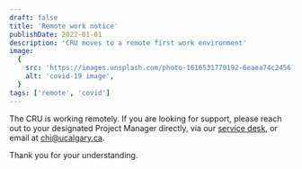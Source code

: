 ```yaml
---
draft: false
title: 'Remote work notice'
publishDate: 2022-01-01
description: 'CRU moves to a remote first work environment'
image:
  {
    src: 'https://images.unsplash.com/photo-1616531770192-6eaea74c2456?q=80&w=1000&auto=format&fit=crop&ixlib=rb-4.0.3&ixid=M3wxMjA3fDB8MHxwaG90by1wYWdlfHx8fGVufDB8fHx8fA==',
    alt: 'covid-19 image',
  }
tags: ['remote', 'covid']
---
```


The CRU is working remotely. If you are looking for support, please reach out to your designated Project Manager directly, via our [service desk](https://researchcalgary.atlassian.net/servicedesk/customer/portal/7), or email at chi@ucalgary.ca.

Thank you for your understanding.
